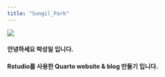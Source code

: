 ```yaml
---
title: "Sungil_Park"
---
```


![](./img/shark_left.jpg)

#### 안녕하세요 박성일 입니다.

#### Rstudio를 사용한 Quarto website & blog 만들기 입니다.
